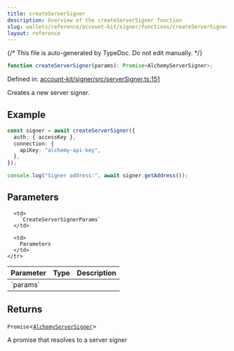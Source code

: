 ```yaml
---
title: createServerSigner
description: Overview of the createServerSigner function
slug: wallets/reference/account-kit/signer/functions/createServerSigner
layout: reference
---
```


{/* This file is auto-generated by TypeDoc. Do not edit manually. */}

```ts
function createServerSigner(params): Promise<AlchemyServerSigner>;
```

Defined in: [account-kit/signer/src/serverSigner.ts:151](https://github.com/alchemyplatform/aa-sdk/blob/17aad1f572375d42a06c7e3238078a88a435d459/account-kit/signer/src/serverSigner.ts#L151)

Creates a new server signer.

## Example

```ts
const signer = await createServerSigner({
  auth: { accessKey },
  connection: {
    apiKey: "alchemy-api-key",
  },
});

console.log("Signer address:", await signer.getAddress());
```

## Parameters

<table>
  <thead>
    <tr>
      <th align="left">Parameter</th>
      <th align="left">Type</th>
      <th align="left">Description</th>
    </tr>
  </thead>

  <tbody>
    <tr>
      <td>
        `params`
      </td>

      <td>
        `CreateServerSignerParams`
      </td>

      <td>
        Parameters
      </td>
    </tr>

  </tbody>
</table>

## Returns

`Promise`\<[`AlchemyServerSigner`](../classes/AlchemyServerSigner.mdx)>

A promise that resolves to a server signer
